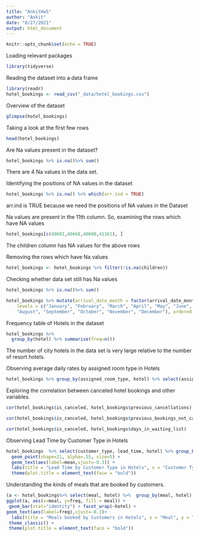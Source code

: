 ```yaml
---
title: "AnkitHw5"
author: "Ankit"
date: "8/27/2021"
output: html_document
---
```


```r
knitr::opts_chunk$set(echo = TRUE)
```

Loading relevant packages

```r
library(tidyverse)
```

Reading the dataset into a data frame

```r
library(readr)
hotel_bookings <- read_csv("_data/hotel_bookings.csv")
```

Overview of the dataset
```r
glimpse(hotel_bookings)
```

Taking a look at the first few rows
```r
head(hotel_bookings)
```

Are Na values present in the dataset?

```r
hotel_bookings %>% is.na()%>% sum()
```

There are 4 Na values in the data set.

Identifying the positions of NA values in the dataset

```r
hotel_bookings %>% is.na() %>% which(arr.ind = TRUE)
```

arr.ind is TRUE because we need the positions of NA values in the Dataset

Na values are present in the 11th column. So, examining the rows which have NA values

```r
hotel_bookings[c(40601,40668,40680,41161), ]
```

The children column has NA values for the above rows

Removing the rows which have Na values
```r
hotel_bookings <- hotel_bookings %>% filter(!is.na(children))
```

Checking whether data set still has Na values

```r
hotel_bookings %>% is.na()%>% sum()
```

```r
hotel_bookings %>% mutate(arrival_date_month = factor(arrival_date_month,
    levels = c("January", "February", "March", "April", "May", "June", "July",
    "August", "September", "October", "November", "December"), ordered = TRUE))
```


Frequency table of Hotels in the dataset
```r
hotel_bookings %>%
  group_by(hotel) %>% summarise(freq=n())
```

The number of city hotels in the data set is very large relative to the number of resort hotels.

Observing average daily rates by assigned room type in Hotels

```r
hotel_bookings %>% group_by(assigned_room_type, hotel) %>% select(assigned_room_type, adr, hotel) %>% summarise(mean = mean(adr))  %>% ggplot(aes(x = assigned_room_type, y = mean, color = hotel, fill= hotel)) + geom_point(shape=21, alpha=.55, size=5) + labs(title = "Average Daily Rate by Assigned Room Type in Resort Hotels", x = "Assigned Room Type", y = "Average Daily Rate")
```
Exploring the correlation between canceled hotel bookings and other variables.

```r
cor(hotel_bookings$is_canceled, hotel_bookings$previous_cancellations)
```

```r
cor(hotel_bookings$is_canceled, hotel_bookings$previous_bookings_not_canceled)
```

```r
cor(hotel_bookings$is_canceled, hotel_bookings$days_in_waiting_list)
```

Observing Lead Time by Customer Type in Hotels

```r
hotel_bookings  %>% select(customer_type, lead_time, hotel) %>% group_by(customer_type, hotel) %>% summarise(mean = round(mean(lead_time), 2)) %>% ggplot(aes(x = customer_type, y = mean, color = hotel, fill = hotel)) + 
  geom_point(shape=21, alpha=.55, size=5) + 
  geom_text(aes(label=mean,vjust=-0.3)) +
  labs(title = "Lead Time by Customer Type in Hotels", x = "Customer Type", y = "Lead time") + theme_classic() +
  theme(plot.title = element_text(face = "bold"))
```

Understanding the kinds of meals that are booked by customers.

```r
(a <- hotel_bookings%>% select(meal, hotel) %>%  group_by(meal, hotel) %>%  summarise(freq = n()))
ggplot(a, aes(x=meal, y=freq, fill = meal)) +
 geom_bar(stat="identity") + facet_wrap(~hotel) +
geom_text(aes(label=freq),vjust=-0.3)+
  labs(title = "Meals booked by Customers in Hotels", x = "Meal", y = "Number of meals") +
 theme_classic() +
 theme(plot.title = element_text(face = "bold"))
```